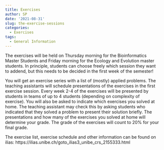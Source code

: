 ```yaml
---
title: Exercises
author: SP
date: '2021-08-31'
slug: the-exercise-sessions
categories:
  - Exercises
tags:
  - General Information
---
```


The exercises will be held on Thursday morning for the Bioinformatics Master Students and Friday morning for the Ecology and Evolution master students. In principle, students can choose freely which session they want to addend, but this needs to be decided in the first week of the semester! 

You will get an exercise series with a list of (mostly) applied problems. The teaching assistants will schedule presentations of the exercises in the first exercise session. Every week 2-4 of the exercises will be presented by students in teams of up to 4 students (depending on complexity of exercise). You will also be asked to indicate which exercises you solved at home. The teaching assistant may check this by asking students who indicated that they solved a problem to present their solution briefly. The presentations and how many of the exercises you solved at home will determine your grade. The grade of the exercises will count to 20% for your final grade. 


The exercise list, exercise schedule and other information can be found on ilias: 
https://ilias.unibe.ch/goto_ilias3_unibe_crs_2155333.html